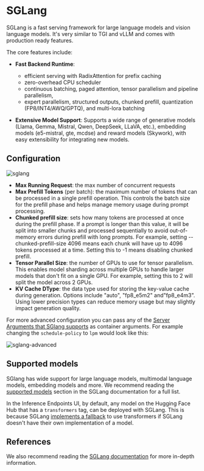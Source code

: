 # SGLang

SGLang is a fast serving framework for large language models and vision language models. It's very similar to TGI and vLLM and comes
with production ready features.

The core features include:
- **Fast Backend Runtime**:
    - efficient serving with RadixAttention for prefix caching
    - zero-overhead CPU scheduler
    - continuous batching, paged attention, tensor parallelism and pipeline parallelism,
    - expert parallelism, structured outputs, chunked prefill, quantization (FP8/INT4/AWQ/GPTQ), and multi-lora batching

- **Extensive Model Support**: Supports a wide range of generative models (Llama, Gemma, Mistral, Qwen, DeepSeek, LLaVA, etc.),
embedding models (e5-mistral, gte, mcdse) and reward models (Skywork), with easy extensibility for integrating new models.

## Configuration

![sglang](https://raw.githubusercontent.com/huggingface/hf-endpoints-documentation/update/large-rewrite/assets/sglang/sglang.png)

- **Max Running Request**: the max number of concurrent requests
- **Max Prefill Tokens** (per batch): the maximum number of tokens that can be processed in a single prefill operation. This controls the batch size for the prefill phase and helps manage memory usage during prompt processing.
- **Chunked prefill size**: sets how many tokens are processed at once during the prefill phase. If a prompt is longer than this value,
it will be split into smaller chunks and processed sequentially to avoid out-of-memory errors during prefill with long prompts.
For example, setting --chunked-prefill-size 4096 means each chunk will have up to 4096 tokens processed at a time. Setting this to -1
means disabling chunked prefill. 
- **Tensor Parallel Size**: the number of GPUs to use for tensor parallelism. This enables model sharding across multiple GPUs
to handle larger models that don't fit on a single GPU. For example, setting this to 2 will split the model across 2 GPUs.
- **KV Cache DType**: the data type used for storing the key-value cache during generation. Options include "auto", "fp8_e5m2"
and"fp8_e4m3". Using lower precision types can reduce memory usage but may slightly impact generation quality.

For more advanced configuration you can pass any of the [Server Arguments that SGlang supports](https://docs.sglang.ai/backend/server_arguments.html)
as container arguments. For example changing the `schedule-policy` to `lpm` would look like this:

![sglang-advanced](https://raw.githubusercontent.com/huggingface/hf-endpoints-documentation/update/large-rewrite/assets/sglang/sglang-advanced.png)

## Supported models

SGlang has wide support for large language models, multimodal language models, embedding models and more. We recommend reading the
[supported models](https://docs.sglang.ai/supported_models/generative_models.html) section in the SGLang documentation for a full list.

In the Inference Endpoints UI, by default, any model on the Hugging Face Hub that has a `transformers` tag, can be deployed with SGLang.
This is because SGLang [implements a fallback](https://docs.sglang.ai/supported_models/transformers_fallback.html#transformers-fallback-in-sglang) to use transformers
if SGLang doesn't have their own implementation of a model.

## References

We also recommend reading the [SGLang documentation](https://docs.sglang.ai/) for more in-depth information.